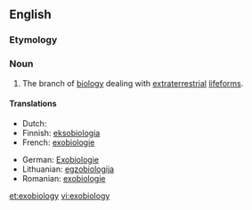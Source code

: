 ==English==

===Etymology===
{{prefix|exo|biology}}

===Noun===
{{en-noun|-}}

# The branch of [[biology]] dealing with [[extraterrestrial]] [[lifeforms]].

====Translations====
{{trans-top|the branch of biology dealing with extraterrestrial lifeforms}}
* Dutch: {{t|nl|exobiologie|f}}
*Finnish: [[eksobiologia]]
*French: [[exobiologie]] {{f}}
{{trans-mid}}
*German: [[Exobiologie]] {{f}}
*Lithuanian: [[egzobiologija]] {{f}}
*Romanian: [[exobiologie]]
{{trans-bottom}}

[[et:exobiology]]
[[vi:exobiology]]